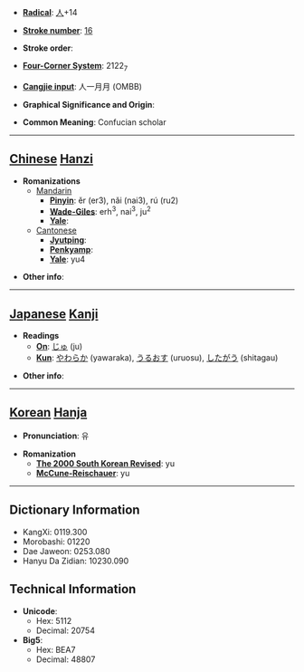 * '''[[Wiktionary:Chinese radical index| Radical]]''': [[Wiktionary:Chinese radical index 人|人]]+14

* '''[[Wiktionary:Chinese total strokes index|Stroke number]]''': [[Wiktionary:Chinese total strokes index 16|16]]

* '''Stroke order''': 

* '''[[Wiktionary:Chinese four corner index|Four-Corner System]]''': 2122<sub>7</sub>

* '''[[Wiktionary:Chinese Cangjie index|Cangjie input]]''': 人一月月 (OMBB)

* '''Graphical Significance and Origin''': 

* '''Common Meaning''': Confucian scholar

----

== [[Chinese]] [[Hanzi]] ==

* '''Romanizations'''
** [[Mandarin]]
*** '''[[Pinyin]]''': ěr (er3), nǎi (nai3), rú (ru2)
*** '''[[Wade-Giles]]''': erh<sup>3</sup>, nai<sup>3</sup>, ju<sup>2</sup>
*** '''[[Yale]]''': 
**[[Cantonese]]
***'''[[Jyutping]]''':
***'''[[Penkyamp]]''': 
***'''[[Yale]]''': yu4

* '''Other info''': 

----

== [[Japanese]] [[Kanji]] ==

* '''Readings'''
** '''[[On]]''': [[じゅ]] (ju)
** '''[[Kun]]''': [[やわらか]] (yawaraka), [[うるおす]] (uruosu), [[したがう]] (shitagau)

* '''Other info''':  

----

== [[Korean]] [[Hanja]] ==

* '''Pronunciation''': 유

* '''Romanization'''
** '''[[The 2000 South Korean Revised Romanization|The 2000 South Korean Revised]]''': yu
** '''[[McCune-Reischauer]]''': yu

----

== Dictionary Information ==

* KangXi: 0119.300
* Morobashi: 01220
* Dae Jaweon: 0253.080
* Hanyu Da Zidian: 10230.090

== Technical Information ==

* '''Unicode''':
** Hex: 5112
** Decimal: 20754
* '''Big5''':
** Hex: BEA7
** Decimal: 48807